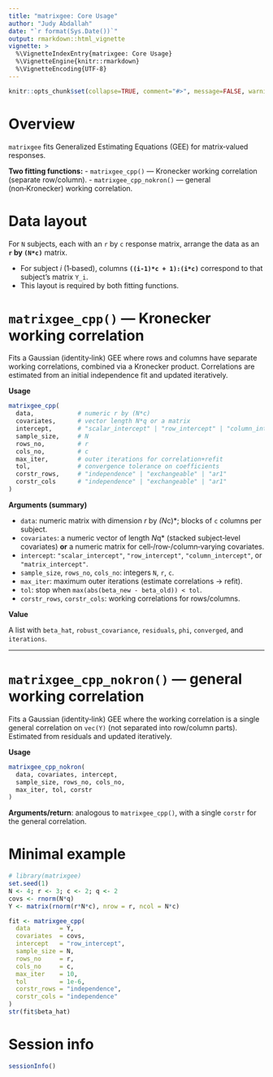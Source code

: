 ```yaml
---
title: "matrixgee: Core Usage"
author: "Judy Abdallah"
date: "`r format(Sys.Date())`"
output: rmarkdown::html_vignette
vignette: >
  %\VignetteIndexEntry{matrixgee: Core Usage}
  %\VignetteEngine{knitr::rmarkdown}
  %\VignetteEncoding{UTF-8}
---
```


```r
knitr::opts_chunk$set(collapse=TRUE, comment="#>", message=FALSE, warning=FALSE)
```

# Overview

`matrixgee` fits Generalized Estimating Equations (GEE) for matrix‑valued responses.

**Two fitting functions:**
- `matrixgee_cpp()` — Kronecker working correlation (separate row/column).
- `matrixgee_cpp_nokron()` — general (non‑Kronecker) working correlation.

# Data layout

For `N` subjects, each with an `r` by `c` response matrix, arrange the data as an **`r` by `(N*c)`** matrix.

- For subject *i* (1‑based), columns **`((i-1)*c + 1):(i*c)`** correspond to that subject’s matrix `Y_i`.
- This layout is required by both fitting functions.

# `matrixgee_cpp()` — Kronecker working correlation

Fits a Gaussian (identity‑link) GEE where rows and columns have separate working correlations, combined via a Kronecker product. Correlations are estimated from an initial independence fit and updated iteratively.

**Usage**
```r
matrixgee_cpp(
  data,            # numeric r by (N*c)
  covariates,      # vector length N*q or a matrix
  intercept,       # "scalar_intercept" | "row_intercept" | "column_intercept" | "matrix_intercept"
  sample_size,     # N
  rows_no,         # r
  cols_no,         # c
  max_iter,        # outer iterations for correlation+refit
  tol,             # convergence tolerance on coefficients
  corstr_rows,     # "independence" | "exchangeable" | "ar1"
  corstr_cols      # "independence" | "exchangeable" | "ar1"
)
```

**Arguments (summary)**

- `data`: numeric matrix with dimension *r* by *(N*c)*; blocks of `c` columns per subject.
- `covariates`: a numeric vector of length *N*q* (stacked subject‑level covariates) **or** a numeric matrix for cell‑/row‑/column‑varying covariates.
- `intercept`: `"scalar_intercept"`, `"row_intercept"`, `"column_intercept"`, or `"matrix_intercept"`.
- `sample_size`, `rows_no`, `cols_no`: integers `N`, `r`, `c`.
- `max_iter`: maximum outer iterations (estimate correlations → refit).
- `tol`: stop when `max(abs(beta_new - beta_old)) < tol`.
- `corstr_rows`, `corstr_cols`: working correlations for rows/columns.

**Value**

A list with `beta_hat`, `robust_covariance`, `residuals`, `phi`, `converged`, and `iterations`.

---

# `matrixgee_cpp_nokron()` — general working correlation

Fits a Gaussian (identity‑link) GEE where the working correlation is a single general correlation on `vec(Y)` (not separated into row/column parts). Estimated from residuals and updated iteratively.

**Usage**
```r
matrixgee_cpp_nokron(
  data, covariates, intercept,
  sample_size, rows_no, cols_no,
  max_iter, tol, corstr
)
```

**Arguments/return**: analogous to `matrixgee_cpp()`, with a single `corstr` for the general correlation.

# Minimal example 

```r
# library(matrixgee)  
set.seed(1)
N <- 4; r <- 3; c <- 2; q <- 2
covs <- rnorm(N*q)
Y <- matrix(rnorm(r*N*c), nrow = r, ncol = N*c)

fit <- matrixgee_cpp(
  data        = Y,
  covariates  = covs,
  intercept   = "row_intercept",
  sample_size = N,
  rows_no     = r,
  cols_no     = c,
  max_iter    = 10,
  tol         = 1e-6,
  corstr_rows = "independence",
  corstr_cols = "independence"
)
str(fit$beta_hat)
```



# Session info

```r
sessionInfo()
```
